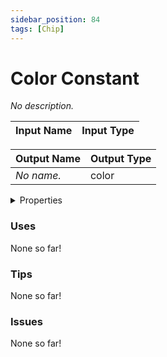 ```yaml
---
sidebar_position: 84
tags: [Chip]
---
```


# Color Constant

*No description.*




<EsbSvg />

| Input Name | Input Type |
|-----------|-----------|

| Output Name | Output Type |
|-----------|-----------|
| *No name.* | color |


<details>
  <summary>Properties</summary>
  <div>
    <div>
    <table>
      <thead>
        <tr>
          <th>Is beta required?</th>
          <th>❌</th>
        </tr>
        <tr>
          <th>Is this chip a trolling risk?</th>
          <th>❌</th>
        </tr>
        <tr>
          <th>Chip UUID</th>
          <th>87a8e178-b15c-4c38-9da0-95ba74f9f4ec</th>
        </tr>
      </thead>
    </table>
    </div>
  </div>
</details>

### Uses

None so far!

### Tips

None so far!

### Issues

None so far!